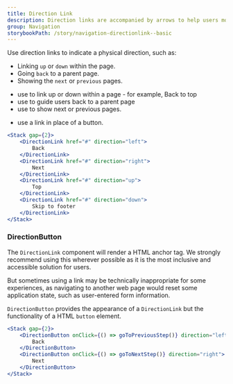 ```yaml
---
title: Direction Link
description: Direction links are accompanied by arrows to help users move quickly to other parts of the page or through a process.
group: Navigation
storybookPath: /story/navigation-directionlink--basic
---
```


Use direction links to indicate a physical direction, such as:

- Linking `up` or `down` within the page.
- Going `back` to a parent page.
- Showing the `next` or `previous` pages.

<DoHeading />

- use to link up or down within a page - for example, Back to top
- use to guide users back to a parent page
- use to show next or previous pages.

<DontHeading />

- use a link in place of a button.

```jsx live
<Stack gap={2}>
	<DirectionLink href="#" direction="left">
		Back
	</DirectionLink>
	<DirectionLink href="#" direction="right">
		Next
	</DirectionLink>
	<DirectionLink href="#" direction="up">
		Top
	</DirectionLink>
	<DirectionLink href="#" direction="down">
		Skip to footer
	</DirectionLink>
</Stack>
```

### DirectionButton

The `DirectionLink` component will render a HTML anchor tag. We strongly recommend using this wherever possible as it is the most inclusive and accessible solution for users.

But sometimes using a link may be technically inappropriate for some experiences, as navigating to another web page would reset some application state, such as user-entered form information.

`DirectionButton` provides the appearance of a `DirectionLink` but the functionality of a HTML `button` element.

```jsx
<Stack gap={2}>
	<DirectionButton onClick={() => goToPreviousStep()} direction="left">
		Back
	</DirectionButton>
	<DirectionButton onClick={() => goToNextStep()} direction="right">
		Next
	</DirectionButton>
</Stack>
```
